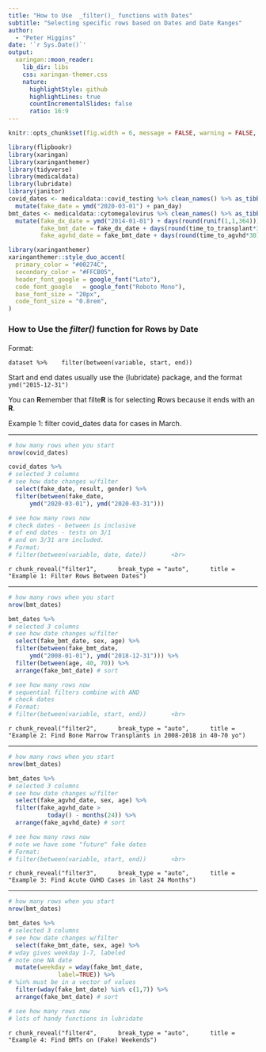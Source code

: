 ```yaml
---
title: "How to Use  _filter()_ functions with Dates"
subtitle: "Selecting specific rows based on Dates and Date Ranges"  
author: 
  - "Peter Higgins"
date: '`r Sys.Date()`'
output:
  xaringan::moon_reader:
    lib_dir: libs
    css: xaringan-themer.css
    nature:
      highlightStyle: github
      highlightLines: true
      countIncrementalSlides: false
      ratio: 16:9
---
```


```r
knitr::opts_chunk$set(fig.width = 6, message = FALSE, warning = FALSE, comment = "", cache = FALSE, fig.retina = 3)

library(flipbookr)
library(xaringan)
library(xaringanthemer)
library(tidyverse)
library(medicaldata)
library(lubridate)
library(janitor)
covid_dates <- medicaldata::covid_testing %>% clean_names() %>% as_tibble() %>% 
  mutate(fake_date = ymd("2020-03-01") + pan_day)
bmt_dates <- medicaldata::cytomegalovirus %>% clean_names() %>% as_tibble() %>% 
  mutate(fake_dx_date = ymd("2014-01-01") + days(round(runif(1,1,364))),
         fake_bmt_date = fake_dx_date + days(round(time_to_transplant*30)),
         fake_agvhd_date = fake_bmt_date + days(round(time_to_agvhd*30)))
```

```r
library(xaringanthemer)
xaringanthemer::style_duo_accent(
  primary_color = "#00274C",
  secondary_color = "#FFCB05",
  header_font_google = google_font("Lato"),
  code_font_google   = google_font("Roboto Mono"),
  base_font_size = "20px",
  code_font_size = "0.8rem",
)
```

### How to Use the _filter()_ function for Rows by Date

#### 

Format: <br>

`dataset %>% 
  filter(between(variable, start, end))` 

Start and end dates usually use the {lubridate} package, and the format     
`ymd("2015-12-31")`

You can **R**emember that filte**R** is for selecting **R**ows because it ends with an **R**.

Example 1: filter covid_dates data for cases in March.


---

```r
# how many rows when you start
nrow(covid_dates) 

covid_dates %>% 
# selected 3 columns
# see how date changes w/filter
  select(fake_date, result, gender) %>% 
  filter(between(fake_date, 
      ymd("2020-03-01"), ymd("2020-03-31")))

# see how many rows now
# check dates - between is inclusive
# of end dates - tests on 3/1
# and on 3/31 are included.
# Format:
# filter(between(variable, date, date))       <br>  


```

`r chunk_reveal("filter1", 
    break_type = "auto", 
    title = "Example 1: Filter Rows Between Dates")`

---

```r
# how many rows when you start
nrow(bmt_dates) 

bmt_dates %>% 
# selected 3 columns
# see how date changes w/filter
  select(fake_bmt_date, sex, age) %>% 
  filter(between(fake_bmt_date, 
      ymd("2008-01-01"), ymd("2018-12-31"))) %>% 
  filter(between(age, 40, 70)) %>% 
  arrange(fake_bmt_date) # sort

# see how many rows now
# sequential filters combine with AND
# check dates 
# Format:
# filter(between(variable, start, end))       <br>  


```

`r chunk_reveal("filter2", 
    break_type = "auto", 
    title = "Example 2: Find Bone Marrow Transplants in 2008-2018 in 40-70 yo")`

---

```r
# how many rows when you start
nrow(bmt_dates) 

bmt_dates %>% 
# selected 3 columns
# see how date changes w/filter
  select(fake_agvhd_date, sex, age) %>% 
  filter(fake_agvhd_date > 
           today() - months(24)) %>% 
  arrange(fake_agvhd_date) # sort

# see how many rows now
# note we have some "future" fake dates
# Format:
# filter(between(variable, start, end))       <br>  


```

`r chunk_reveal("filter3", 
    break_type = "auto", 
    title = "Example 3: Find Acute GVHD Cases in last 24 Months")`

---

```r
# how many rows when you start
nrow(bmt_dates) 

bmt_dates %>% 
# selected 3 columns
# see how date changes w/filter
  select(fake_bmt_date, sex, age) %>% 
# wday gives weekday 1-7, labeled
# note one NA date
  mutate(weekday = wday(fake_bmt_date, 
              label=TRUE)) %>%
# %in% must be in a vector of values
  filter(wday(fake_bmt_date) %in% c(1,7)) %>% 
  arrange(fake_bmt_date) # sort

# see how many rows now
# lots of handy functions in lubridate

```

`r chunk_reveal("filter4", 
    break_type = "auto", 
    title = "Example 4: Find BMTs on (Fake) Weekends")`
